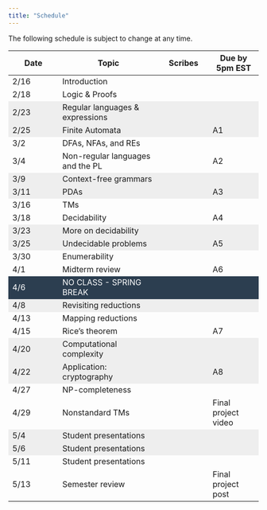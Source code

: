 ```yaml
---
title: "Schedule"
---
```

The following schedule is subject to change at any time.


<style>

.two-axis-table tr:nth-child(4n), .two-axis-table tr:nth-child(4n-1) {
    background: #eeeeee;
}

.two-axis-table tr:nth-child(15){
  background: #2c3e50;
  color: white;
}

.two-axis-table td:nth-child(2){
  width: 40%;
}

.two-axis-table td:nth-child(3), .two-axis-table td:nth-child(4){
  width: 20%;
}


.two-axis-table body {
  padding: 1rem;
}
</style>

<div class="ox-hugo-table two-axis-table">
| **Date** | **Topic**  | **Scribes** |  **Due by 5pm EST** |
|----------|------------|-------------|-----------------|
| 2/16 | Introduction | | |
| 2/18 | Logic & Proofs | | |
| 2/23 | Regular languages & expressions | | |
| 2/25 | Finite Automata | | A1 |
| 3/2 | DFAs, NFAs, and REs | | |
| 3/4 | Non-regular languages and the PL | | A2 |
| 3/9 | Context-free grammars | | |
| 3/11 | PDAs | | A3 |
| 3/16 | TMs | | |
| 3/18 | Decidability | | A4 |
| 3/23 | More on decidability | | |
| 3/25 | Undecidable problems | | A5 |
| 3/30 | Enumerability | | |
| 4/1 | Midterm review | | A6 |
| 4/6 | NO CLASS - SPRING BREAK| | |
| 4/8 | Revisiting reductions | | |
| 4/13 | Mapping reductions | | |
| 4/15 | Rice's theorem | | A7 |
| 4/20 | Computational complexity | | |
| 4/22 | Application: cryptography | | A8 |
| 4/27 | NP-completeness | | |
| 4/29 | Nonstandard TMs | | Final project video |
| 5/4 | Student presentations | | |
| 5/6 | Student presentations | | |
| 5/11 | Student presentations | | |
| 5/13 | Semester review | | Final project post |
</div>


